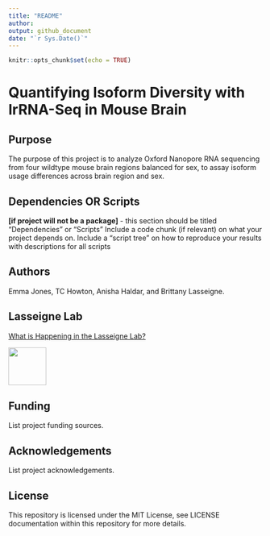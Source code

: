 ```yaml
---
title: "README"
author:
output: github_document
date: "`r Sys.Date()`"
---
```


```r
knitr::opts_chunk$set(echo = TRUE)
```

# Quantifying Isoform Diversity with lrRNA-Seq in Mouse Brain

## Purpose 

The purpose of this project is to analyze Oxford Nanopore RNA sequencing from four wildtype mouse brain regions balanced for sex, to assay isoform usage differences across brain region and sex.

## Dependencies OR Scripts 

**[if project will not be a package]** - this section should be titled "Dependencies" or "Scripts"
Include a code chunk (if relevant) on what your project depends on. Include a "script tree" on how to reproduce your results with descriptions for all scripts

## Authors

Emma Jones, TC Howton, Anisha Haldar, and Brittany Lasseigne. 

## Lasseigne Lab 

[What is Happening in the Lasseigne Lab?](https://www.lasseigne.org/)

<img src="https://www.lasseigne.org/img/main/lablogo.png" width="75" height="75">

## Funding 

List project funding sources. 

## Acknowledgements 

List project acknowledgements.

## License 

This repository is licensed under the MIT License, see LICENSE documentation within this repository for more details.
